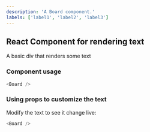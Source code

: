 ```yaml
---
description: 'A Board component.'
labels: ['label1', 'label2', 'label3']
---
```



## React Component for rendering text

A basic div that renders some text

### Component usage
```js
<Board />
```

### Using props to customize the text

Modify the text to see it change live:
```js live
<Board />
```
